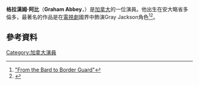 {{Infobox person
| name        = Graham Abbey
| image       =
| image_size  =
| caption     =
| birth_name  = Graham Robert Thomson Abbey
| birth_date  = {{birth date and age|1971|03|24}}
| spouse      = [[Michelle_Giroux|Michelle Giroux]]
| birth_place = [[安大略省|安大略省]][[多倫多|多倫多]]
| yearsactive = 1983-現在
}}
'''格拉漢姆·阿比'''（'''Graham Abbey'''，{{bd|1971年|3月24日}}）是[[加拿大|加拿大]]的一位演員。他出生在安大略省多倫多，最著名的作品是在[[電視劇|電視劇]]國界中飾演Gray Jackson角色<ref>[http://www.theglobeandmail.com/servlet/story/LAC.20080105.ABBEY05/TPStory/TPEntertainment/Television/ "From the Bard to Border Guard"]</ref><ref>{{Cite web |url=http://www.youtube.com/watch?v=tK_i6wAtHtE |title="As You Like It, Stratford 1983 |access-date=2016-03-23 |archive-date=2016-04-23 |archive-url=https://web.archive.org/web/20160423081930/https://www.youtube.com/watch?v=tK_i6wAtHtE |dead-url=no }}</ref>。
==參考資料==
{{Reflist}}
[[Category:加拿大演員|Category:加拿大演員]]